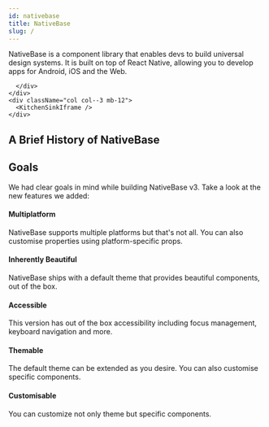 ```yaml
---
id: nativebase
title: NativeBase
slug: /
---
```



<div className="tailwind">
  <div className="row">
    <div className="col col--9 mb-12">
      <p className="text-xl">
       NativeBase is a component library that enables devs to build universal design systems. It is built on top of React Native, allowing you to develop apps for Android, iOS and the Web.
      </p>
      <div className="mt-8 pl-2">
        <div className="row mb-2">
          <TileLink
            title="Installation Guide"
            url="installation"
            description="Setup in your React Native project"
            className="bg-cyan-600"
          />
          <TileLink
            title="Playground"
            url="https://snack.expo.io/@nishanbende/example"
            description="Try out NativeBase on Snack by Expo"
            className="bg-teal-600"
          />
        </div>
        <div className="row">
          <TileLink
            title="Theming"
            url="default-theme"
            description="Create your own Design System"
            className="bg-pink-600"
          />
          <TileLink
            title="Recipes"
            url="loginsignupforms"
            description="Popular Recipes for Applications"
            className="bg-indigo-600"
          />
        </div>
        
      </div>
    </div>
    <div className="col col--3 mb-12">
      <KitchenSinkIframe />
    </div>
  </div>
  <h2 className="text-3xl mb-12">A Brief History of NativeBase</h2>
  <div className="mt-4 ml-4">
    <NBHistory />
  </div>
<h2 className="text-3xl mt-12">Goals</h2>

We had clear goals in mind while building NativeBase v3. Take a look at the new features we added:

<div className="mt-8">
  <h4 className="text-xl">Multiplatform</h4>
  <div>
    NativeBase supports multiple platforms but that's not all. You can also
    customise properties using platform-specific props.
  </div>
</div>

<div className="mt-8">
  <h4 className="text-xl">Inherently Beautiful</h4>
  <div>
    NativeBase ships with a default theme that provides beautiful components,
    out of the box.
  </div>
</div>

<div className="mt-8">
  <h4 className="text-xl">Accessible</h4>
  <div>
    This version has out of the box accessibility including focus management,
    keyboard navigation and more.
  </div>
</div>

<div className="mt-8">
  <h4 className="text-xl">Themable

</h4>
  <div>
  The default theme can be extended as you desire. You can also customise specific components.
  </div>
</div>

<div className="mt-8">
  <h4 className="text-xl">Customisable

</h4>
  <div>
  You can customize not only theme but specific components.

  </div>
</div>

</div>

